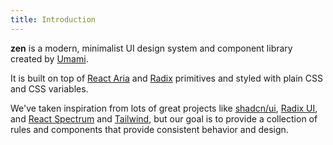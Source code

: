 ```yaml
---
title: Introduction
---
```


**zen** is a modern, minimalist UI design system and component library created by [Umami](https://umami.is).

It is built on top of [React Aria](https://react-spectrum.adobe.com/react-aria/) and [Radix](https://www.radix-ui.com/primitives) primitives
and styled with plain CSS and CSS variables.

We've taken inspiration from lots of great projects like [shadcn/ui](https://ui.shadcn.com/), [Radix UI](https://www.radix-ui.com/),
and [React Spectrum](https://react-spectrum.adobe.com/react-spectrum/index.html) and [Tailwind](https://tailwindcss.com/), but our goal is to provide a collection of rules and components that provide consistent behavior and design.

